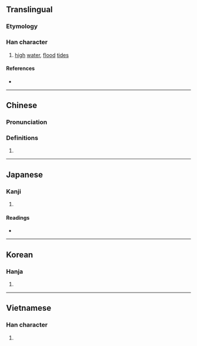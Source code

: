 {{character info/new}}
==Translingual==

===Etymology===
{{Han etyl}}

===Han character===
{{Han char|rn=85|rad=水|as=03|sn=6|four=37110|canj=ENJ|ids=⿰氵卂}}

# [[high]] [[water]], [[flood]] [[tide]]s

====References====
* {{Han ref|kx=0605.160|dkj=17135|dj=0999.070|hdz=31554.070|uh=6C5B|ud=27739|bh=A6C4|bd=42692}}

----

==Chinese==
{{zh-forms}}

===Pronunciation===
{{zh-pron
|m=xùn
|c=seon3
|h=pfs=sun
|md=
|mn=sìn
|w=
|mc=y
|oc=y
|cat=n
}}

===Definitions===
{{zh-hanzi}}

# {{rfdef|lang=zh}}

----

==Japanese==

===Kanji===
{{ja-kanji|grade=|rs=水03}}

# {{defn|lang=ja|sort=水03}}

====Readings====
* {{ja-readings|on=[[しん]] (shin), [[さん]] (san), [[しゃ]] (sha)|kun=[[そそぐ]] (sosogu)}}

----

==Korean==

===Hanja===
{{ko-hanja|hangeul=신|eumhun=|rv=sin|mr=sin|y=sin}}

# {{defn|lang=ko|sort=水03}}

----

==Vietnamese==

===Han character===
{{vi-readings|rs=水03| hanviet = vàm}}

# {{defn|lang=vi|sort=水03}}